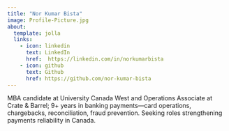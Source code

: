 ```yaml
---
title: "Nor Kumar Bista"
image: Profile-Picture.jpg
about:
  template: jolla
  links:
    - icon: linkedin
      text: LinkedIn
      href:  https://linkedin.com/in/norkumarbista
    - icon: github
      text: Github
      href: https://github.com/nor-kumar-bista
---
```


MBA candidate at University Canada West and Operations Associate at Crate & Barrel; 9+ years in banking payments—card operations, chargebacks, reconciliation, fraud prevention. Seeking roles strengthening payments reliability in Canada.
